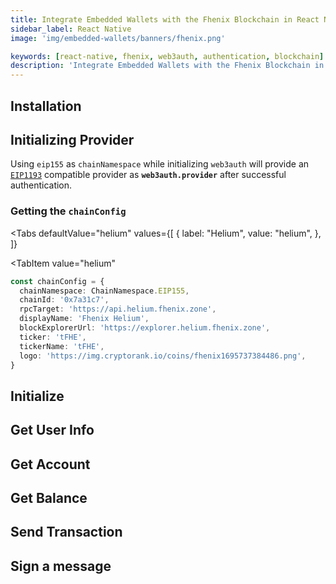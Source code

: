 ```yaml
---
title: Integrate Embedded Wallets with the Fhenix Blockchain in React Native
sidebar_label: React Native
image: 'img/embedded-wallets/banners/fhenix.png'

keywords: [react-native, fhenix, web3auth, authentication, blockchain]
description: 'Integrate Embedded Wallets with the Fhenix Blockchain in React Native | Embedded Wallets'
---
```



## Installation

<InstallationSnippet />

## Initializing Provider

Using `eip155` as `chainNamespace` while initializing `web3auth` will provide an [`EIP1193`](https://eips.ethereum.org/EIPS/eip-1193) compatible provider as **`web3auth.provider`** after successful authentication.

### Getting the `chainConfig`

<Tabs
 defaultValue="helium"
  values={[
    { label: "Helium", value: "helium", },
]}

>

<TabItem
  value="helium"
>

```typescript
const chainConfig = {
  chainNamespace: ChainNamespace.EIP155,
  chainId: '0x7a31c7',
  rpcTarget: 'https://api.helium.fhenix.zone',
  displayName: 'Fhenix Helium',
  blockExplorerUrl: 'https://explorer.helium.fhenix.zone',
  ticker: 'tFHE',
  tickerName: 'tFHE',
  logo: 'https://img.cryptorank.io/coins/fhenix1695737384486.png',
}
```

</TabItem>
</Tabs>

## Initialize

<InitialisationSnippet />

## Get User Info

<UserInfoSnippet />

## Get Account

<GetAccountSnippet />

## Get Balance

<GetBalanceSnippet />

## Send Transaction

<SendTransactionSnippet />

## Sign a message

<SignMessageSnippet />
